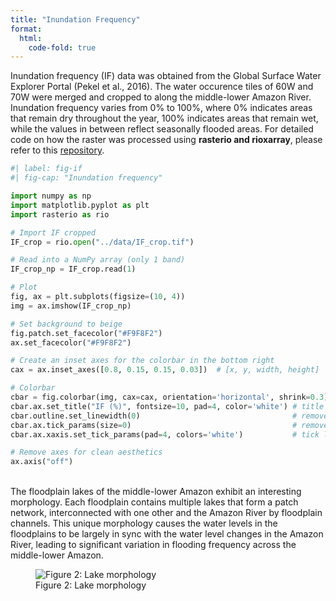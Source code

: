 ```yaml
---
title: "Inundation Frequency"
format:
  html:
    code-fold: true
---
```


Inundation frequency (IF) data was obtained from the Global Surface Water Explorer Portal (Pekel et al., 2016). 
The water occurence tiles of 60W and 70W were merged and cropped to along the middle-lower Amazon River. 
Inundation frequency varies from 0% to 100%, where 0% indicates areas that remain dry throughout the year, 
100% indicates areas that remain wet, while the values in between reflect seasonally flooded areas. 
For detailed code on how the raster was processed using **rasterio and rioxarray**, please refer to this 
[repository](https://github.com/musa-550-fall-2024/24fall-python-final-weijing_ang_proposal). 

```python
#| label: fig-if
#| fig-cap: "Inundation frequency"

import numpy as np
import matplotlib.pyplot as plt
import rasterio as rio

# Import IF cropped
IF_crop = rio.open("../data/IF_crop.tif")

# Read into a NumPy array (only 1 band)
IF_crop_np = IF_crop.read(1)

# Plot
fig, ax = plt.subplots(figsize=(10, 4))
img = ax.imshow(IF_crop_np)

# Set background to beige
fig.patch.set_facecolor("#F9F8F2")
ax.set_facecolor("#F9F8F2")

# Create an inset axes for the colorbar in the bottom right
cax = ax.inset_axes([0.8, 0.15, 0.15, 0.03])  # [x, y, width, height]

# Colorbar
cbar = fig.colorbar(img, cax=cax, orientation='horizontal', shrink=0.3)
cbar.ax.set_title("IF (%)", fontsize=10, pad=4, color='white') # title
cbar.outline.set_linewidth(0)                                  # remove black outline
cbar.ax.tick_params(size=0)                                    # remove ticks
cbar.ax.xaxis.set_tick_params(pad=4, colors='white')           # tick labels

# Remove axes for clean aesthetics
ax.axis("off")
```
::: {.grid}
::: {.g-col-8} 
</br>
The floodplain lakes of the middle-lower Amazon exhibit an interesting morphology. Each floodplain contains multiple lakes that 
form a patch network, interconnected with one other and the Amazon River by floodplain channels. 
This unique morphology causes the water levels in the floodplains to be largely in sync with the water level changes in the Amazon River, 
leading to significant variation in flooding frequency across the middle-lower Amazon.
:::

::: {.g-col-4} 
![Figure 2: Lake morphology](/images/morph.png){fig-alt="Lake morphology" id="lakes"}
:::
:::